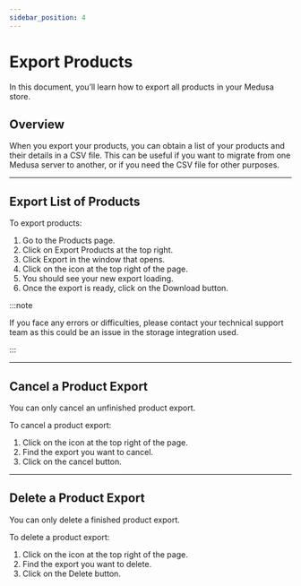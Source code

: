 ```yaml
---
sidebar_position: 4
---
```



# Export Products

In this document, you’ll learn how to export all products in your Medusa store.

## Overview

When you export your products, you can obtain a list of your products and their details in a CSV file. This can be useful if you want to migrate from one Medusa server to another, or if you need the CSV file for other purposes.

---

## Export List of Products

To export products:

1. Go to the Products page.
2. Click on Export Products at the top right.
3. Click Export in the window that opens.
4. Click on the <UiIcon lightIcon="https://i.imgur.com/mWhpxNX.png" darkIcon="https://i.imgur.com/tE8LOXk.png" alt="bell" /> icon at the top right of the page.
5. You should see your new export loading.
6. Once the export is ready, click on the Download button.

:::note

If you face any errors or difficulties, please contact your technical support team as this could be an issue in the storage integration used.

:::

---

## Cancel a Product Export

You can only cancel an unfinished product export.

To cancel a product export:

1. Click on the <UiIcon lightIcon="https://i.imgur.com/mWhpxNX.png" darkIcon="https://i.imgur.com/tE8LOXk.png" alt="bell" /> icon at the top right of the page.
2. Find the export you want to cancel.
3. Click on the cancel button.

---

## Delete a Product Export

You can only delete a finished product export.

To delete a product export:

1. Click on the <UiIcon lightIcon="https://i.imgur.com/mWhpxNX.png" darkIcon="https://i.imgur.com/tE8LOXk.png" alt="bell" /> icon at the top right of the page.
2. Find the export you want to delete.
3. Click on the Delete button.